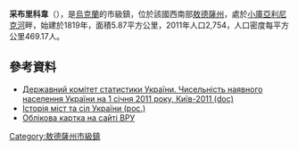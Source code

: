 {{No footnotes|time=2015-09-16T15:27:22+00:00}}
{{coord|47|8|43|N|30|6|16|E|scale:30000|display=title}}

'''采布里科韋'''（{{lang-uk|Цебрикове}}），是[[烏克蘭|烏克蘭]]的市級鎮，位於該國西南部[[敖德薩州|敖德薩州]]，處於[[小庫亞利尼克河|小庫亞利尼克河]]畔，始建於1819年，面積5.87平方公里，2011年人口2,754，人口密度每平方公里469.17人。

==參考資料==
*[https://web.archive.org/web/20121010205321/http://stat6.stat.lviv.ua/PXWEB2007/ukr/publ/2011/chnas.zip Державний комітет статистики України. Чисельність наявного населення України на 1 січня 2011 року, Київ-2011 (doc)]
* [https://web.archive.org/web/20170118052413/http://www.igsu.org.ua/Odesskaja.obl/Velikomihajlovskij.rajon/Cebrikovo.html Історія міст та сіл України (рос.)]
* [http://gska2.rada.gov.ua/pls/z7502/A005?rdat1=10.02.2010&rf7571=23983 Облікова картка на сайті ВРУ]{{dead link|date=2018年4月 |bot=InternetArchiveBot |fix-attempted=yes }}

{{DEFAULTSORT:Цебрикове}}
[[Category:敖德薩州市級鎮|Category:敖德薩州市級鎮]]


{{Odessa-geo-stub}}